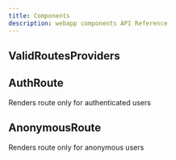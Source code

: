 ```yaml
---
title: Components
description: webapp components API Reference
---
```


## ValidRoutesProviders

## AuthRoute
Renders route only for authenticated users

## AnonymousRoute
Renders route only for anonymous users